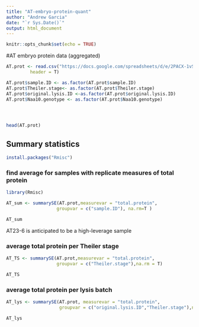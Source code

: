 ```yaml
---
title: "AT-embryo-protein-quant"
author: "Andrew Garcia"
date: "`r Sys.Date()`"
output: html_document
---
```


```r
knitr::opts_chunk$set(echo = TRUE)
```

#AT embryo protein data (aggregated)
```r
AT.prot <- read.csv("https://docs.google.com/spreadsheets/d/e/2PACX-1vSQz3H6XvPeutD-g8ymmvoNs8qexz8el0kufuaaJNXY50PzZ6tZ_CTxyzj65Bg17Svm-YzNYlBATZAy/pub?gid=0&single=true&output=csv",
         header = T)

AT.prot$sample.ID <- as.factor(AT.prot$sample.ID)
AT.prot$Theiler.stage<- as.factor(AT.prot$Theiler.stage)
AT.prot$original.lysis.ID <-as.factor(AT.prot$original.lysis.ID)
AT.prot$Naa10.genotype <- as.factor(AT.prot$Naa10.genotype)




head(AT.prot)
```
## Summary statistics
```r
install.packages("Rmisc")
```
### find average for samples with replicate measures of total protein
```r
library(Rmisc)

AT_sum <- summarySE(AT.prot,measurevar = "total.protein",
                   groupvar = c("sample.ID"), na.rm=T )

AT_sum
```

AT23-6 is anticipated to be a high-leverage sample

### average total protein per Theiler stage
```r
AT_TS <- summarySE(AT.prot,measurevar = "total.protein",
                   groupvar = c("Theiler.stage"),na.rm = T)

AT_TS
```



### average total protein per lysis batch
```r
AT_lys <- summarySE(AT.prot, measurevar = "total.protein",
                    groupvar = c("original.lysis.ID","Theiler.stage"),na.rm = T)

AT_lys
```

